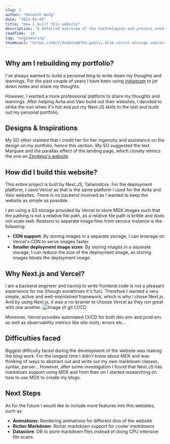 ```yaml
---
slug: 1
author: "Kenneth Wong"
date: "2025-01-05"
title: "How I built this website"
description: "A detailed overview of the technologies and process used to build my personal website."
readTime:  10
tag: "engineering"
thumbnail: "https://hbcfj3ve6zsq0764.public.blob.vercel-storage.com/Screenshot%202025-01-05%20at%205.15.42%E2%80%AFpm-kmdBxURIL3MAB44sN8aJ8hPvzFEoCW.png"
---
```

## Why am I rebuilding my portfolio?
I've always wanted to build a personal blog to write down my thoughts and learnings. For the past couple of years I have been using [instagram](https://www.instagram.com/werunm.env/) to jot down notes and share my thoughts.

However, I wanted a more professional platform to share my thoughts and learnings. After helping Avita and Vaio build out their websites, I decided to strike the iron when it's hot and put my Next.JS skills to the test and build out my personal portfolio.

## Designs & Inspirations
My SO other insisted that I credit her for her ingenuity and assistance on the design on my portfolio, hence this section. My SO suggested the text Marquee and the parallax effect of the landing page, which closely mimics the one on [Zendeya's website](https://www.zendaya.com/).

## How did I build this website?
This entire project is built by Next.JS, Tailwindcss. For the deployment platform,  I used Vercel as that is the same platform I used for the Avita and Vaio websites. There is no backend involved as I wanted to keep the website as simple as possible. 

I am using a S3 storage provided by Vercel to store MDX images such that the pathing is not a relative file path, as a relative file path is brittle and does not scale well. Reasons to separate image files from service instance is the following:
- **CDN support**: By storing images in a separate storage, I can leverage on Vercel's CDN to serve images faster.
- **Smaller deployment image sizes**: By storing images in a separate storage, I can reduce the size of the deployment image, as storing images bloats the deployment image.


## Why Next.js and Vercel?
I am a backend engineer and having to write frontend code is not a pleasant experience for me (though sometimes it's fun). Therefore I wanted a very simple, active and well-maintained framework, which is why I chose Next.js. And by using Next.js, it was a no-brainer to choose Vercel as they run great with one another.
![Image of git CI/CD](https://hbcfj3ve6zsq0764.public.blob.vercel-storage.com/Screenshot%202025-01-05%20at%205.42.08%E2%80%AFpm-VWgh56wLkUlx10nyky6GaSAlH4zVzH.png)

Moreover, Vercel provides automated CI/CD for both dev env and prod env as well as observability metrics like site visits, errors etc...

## Difficulties faced
Biggest difficulty faced during the development of the website was making the blog work. For the longest time I didn't know about MDX and was thinking of ways to abstract out and write out my own markdown classes, syntax, parser... However, after some investigation I found that Next.JS has markdown support using MDX and from then on I started researching on how to use MDX to create my blogs.

## Next Steps
As for the future I would like to include more features into this websites, such as:
- **Animations**: Rendering animations for different divs of the website
- **Richer Markdown**: Richer markdown support for cooler markdowns
- **Datastore**: DB to store markdown files instead of doing CPU intensive file scans.
